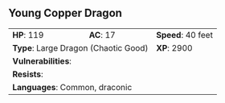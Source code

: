 ## Young Copper Dragon {#monster-young-copper-dragon}

```{=html}
<table class="table table-striped">
    <tbody>
        <tr>                    
            <td><b>HP</b>: 119</td>
            <td><b>AC</b>: 17</td>
            <td><b>Speed</b>: 40 feet</td>
        </tr>
        <tr>
            <td colspan="2"><b>Type</b>: Large Dragon (Chaotic Good)</td>
            <td><b>XP</b>: 2900</td>
        </tr>
        <tr>
            <td colspan="3"><b>Vulnerabilities</b>: </td>
        </tr>
        <tr>
            <td colspan="3"><b>Resists</b>: </td>
        </tr>
        <tr>
            <td colspan="3"><b>Languages</b>: Common, draconic</td>
        </tr>
    </tbody>
</table>
```